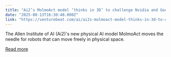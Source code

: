 ```yaml
---
title: "Ai2’s MolmoAct model ‘thinks in 3D’ to challenge Nvidia and Google in robotics AI"
date: "2025-08-13T16:30:48.000Z"
link: "https://venturebeat.com/ai/ai2s-molmoact-model-thinks-in-3d-to-challenge-nvidia-and-google-in-robotics-ai/"
---
```


The Allen Institute of AI (Ai2)'s new physical AI model MolmoAct moves the needle for robots that can move freely in physical space.

[Read more](https://venturebeat.com/ai/ai2s-molmoact-model-thinks-in-3d-to-challenge-nvidia-and-google-in-robotics-ai/)
